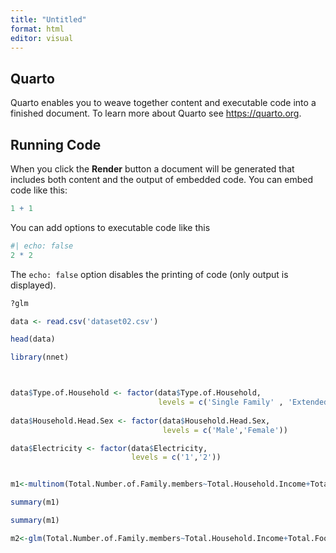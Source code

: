 ---
title: "Untitled"
format: html
editor: visual
---

## Quarto

Quarto enables you to weave together content and executable code into a finished document. To learn more about Quarto see <https://quarto.org>.

## Running Code

When you click the **Render** button a document will be generated that includes both content and the output of embedded code. You can embed code like this:

```{r}
1 + 1
```

You can add options to executable code like this

```{r}
#| echo: false
2 * 2
```

The `echo: false` option disables the printing of code (only output is displayed).

```{r}
?glm
```

```{r}
data <- read.csv('dataset02.csv')
```

```{r}
head(data)
```

```{r}
library(nnet)



data$Type.of.Household <- factor(data$Type.of.Household,
                                 levels = c('Single Family' , 'Extended Famil' , 'multinom'))
  
data$Household.Head.Sex <- factor(data$Household.Head.Sex,
                                  levels = c('Male','Female'))

data$Electricity <- factor(data$Electricity,
                           levels = c('1','2'))


m1<-multinom(Total.Number.of.Family.members~Total.Household.Income+Total.Food.Expenditure+ Household.Head.Sex +Household.Head.Age+Type.of.Household +  House.Floor.Area +House.Age+ Number.of.bedrooms+Electricity,data=data)

summary(m1)
```

```{r}
summary(m1)
```

```{r}

m2<-glm(Total.Number.of.Family.members~Total.Household.Income+Total.Food.Expenditure+ Household.Head.Sex +Household.Head.Age+Type.of.Household +  House.Floor.Area +House.Age+ Number.of.bedrooms+Electricity,data=data , family = binomial)


```
